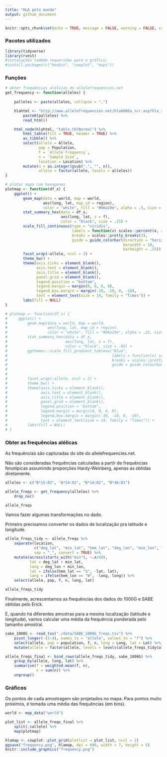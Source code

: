 ```yaml
---
title: "HLA pelo mundo"
output: github_document
---
```


```r
knitr::opts_chunk$set(echo = TRUE, message = FALSE, warning = FALSE, comment = "")
```


### Pacotes utilizados

```r
library(tidyverse)
library(rvest)
#instalações também requeridas para o gráfico: 
#install.packages(c("hexbin", "cowplot", "maps"))
```


### Funções

```r
# obter frequências alélicas do allelefrequencies.net
get_frequency <- function(alleles) {
    
    palleles <- paste(alleles, collapse = ",")

    hlahtml <- "http://www.allelefrequencies.net/hla6006a_scr.asp?hla_selection=" %>%
        paste0(palleles) %>%
        read_html()

    html_node(hlahtml, "table.tblNormal") %>%
        html_table(fill = TRUE, header = TRUE) %>%
        as_tibble() %>%
        select(allele = Allele, 
               pop = Population, 
               f = `Allele Frequency`,
               n = `Sample Size`,
               location = Location) %>%
        mutate(n = as.integer(gsub(",", "", n)),
               allele = factor(allele, levels = alleles))
}

# plotar mapa com hexagonos
plotmap <- function(df_x) {
    ggplot() +
        geom_map(data = world, map = world,
                 aes(long, lat, map_id = region),
                 color = "white", fill = "#b6a19e", alpha = .5, size = .05) +
        stat_summary_hex(data = df_x, 
                         aes(long, lat, z = f), 
                         color = "black", size = .15) +
        scale_fill_continuous(type = "viridis",
                              labels = function(x) scales::percent(x, accuracy=1),
                              breaks = scales::pretty_breaks(3),
                              guide = guide_colorbar(direction = "horizontal",
                                                     barwidth = 10,
                                                     barheight = .25)) +
        facet_wrap(~allele, ncol = 2) +
        theme_bw() +
        theme(axis.ticks = element_blank(),
              axis.text = element_blank(),
              axis.title = element_blank(),
              panel.grid = element_blank(),
              legend.position = "bottom",
              legend.margin = margin(0, 0, 0, 0),
              legend.box.margin = margin(-10, -10, 0, -10),
              text = element_text(size = 14, family = "Times")) +
        labs(fill = NULL)
}
```

```r
# plotmap <- function(df_x) {
#     ggplot() +
#         geom_map(data = world, map = world,
#                  aes(long, lat, map_id = region),
#                  color = "white", fill = "#b6a19e", alpha = .25, size = .05) +
#         stat_summary_hex(data = df_x, 
#                          aes(long, lat, z = f), 
#                          color = "black", size = .05) +
#         ggthemes::scale_fill_gradient_tableau("Blue",
#                                               labels = function(x) scales::percent(x, accuracy=1),
#                                               breaks = scales::pretty_breaks(3),
#                                               guide = guide_colourbar(direction = "horizontal",
#                                                                       barwidth = 10,
#                                                                       barheight = .25)) +
#         facet_wrap(~allele, ncol = 2) +
#         theme_bw() +
#         theme(axis.ticks = element_blank(),
#               axis.text = element_blank(),
#               axis.title = element_blank(),
#               panel.grid = element_blank(),
#               legend.position = "bottom",
#               legend.margin = margin(0, 0, 0, 0),
#               legend.box.margin = margin(-10, -10, 0, -10),
#               text = element_text(size = 14, family = "Times")) +
#         labs(fill = NULL)
# }
```


### Obter as frequências alélicas

As frequências são capturadas do site do allelefrequencies.net.

Não são consideradas frequências calculadas a partir de frequências fenotípicas assumindo proporções Hardy-Weinberg, apenas as obtidas diretamente. 

```r
alleles <- c("B*15:03", "A*24:02", "B*14:02", "B*46:01")

allele_freqs <- get_frequency(alleles) %>%
    drop_na()

allele_freqs
```

Vamos fazer algumas transformações no dado.

Primeiro precisamos converter os dados de localização pra latitude e longitude.

```r
allele_freqs_tidy <- allele_freqs %>%
    separate(location, 
             c("deg_lat", "min_lat", "hem_lat", "deg_lon", "min_lon", "hem_lon"), 
             sep = "_", convert = TRUE) %>%
    mutate(across(starts_with("min"), ~.x/60),
           lat = deg_lat + min_lat,
           long = deg_lon + min_lon,
           lat = ifelse(hem_lat == "S", -lat, lat),
           long = ifelse(hem_lon == "W", -long, long)) %>%
    select(allele, pop, f, n, long, lat)

allele_freqs_tidy
```

Finalmente, acrescentamos as frequências dos dados do 1000G e SABE obtidas pelo Erick.

E, quando há diferentes amostras para a mesma localização (latitude e longitude), vamos calcular uma média da frequência ponderada pelo tamanho amostral.

```r
sabe_1000G <- read_tsv("./data/SABE_1000G_freqs.tsv") %>%
    pivot_longer(-(1:4), names_to = "allele", values_to = "f") %>%
    select(allele, pop = population, f, n, long = Long, lat = Lat) %>%
    mutate(allele = factor(allele, levels = levels(allele_freqs_tidy$allele)))

allele_freqs_final <- bind_rows(allele_freqs_tidy, sabe_1000G) %>%
    group_by(allele, long, lat) %>%
    summarise(f = weighted.mean(f, n),
              n = sum(n)) %>%
    ungroup()
```

### Gráficos

Os pontos de cada amostragem são projetados no mapa. Para pontos muito próximos, é tomada uma média das frequências (em bins).


```r
world <- map_data("world")

plot_list <- allele_freqs_final %>%
    split(.$allele) %>%
    map(plotmap)

hlamap <- cowplot::plot_grid(plotlist = plot_list, ncol = 2)
ggsave("frequency.png", hlamap, dpi = 600, width = 7, height = 5)
knitr::include_graphics("frequency.png")
```


